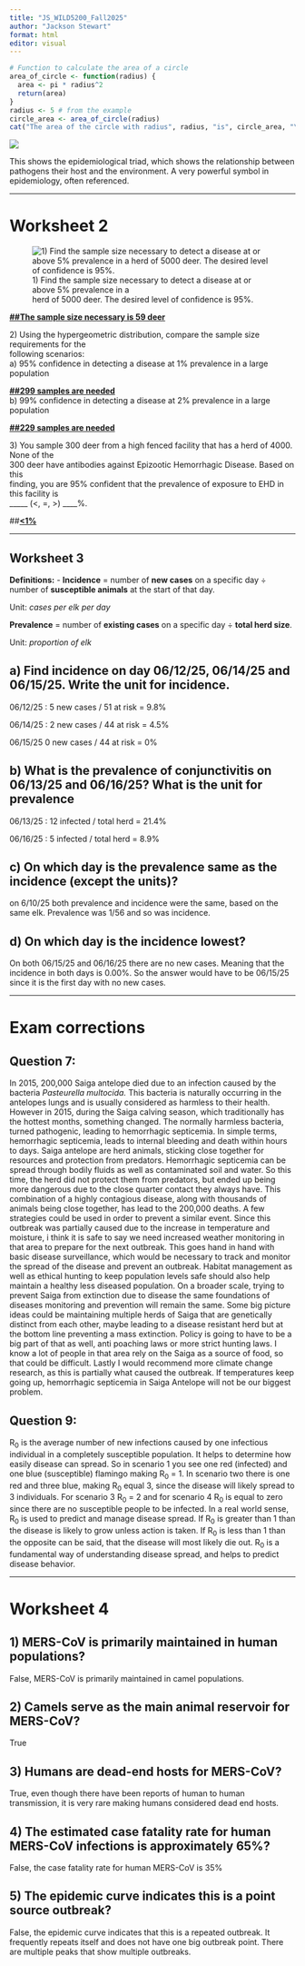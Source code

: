 ```yaml
---
title: "JS_WILD5200_Fall2025"
author: "Jackson Stewart"
format: html
editor: visual
---
```


```r
# Function to calculate the area of a circle
area_of_circle <- function(radius) {
  area <- pi * radius^2
  return(area)
}
radius <- 5 # from the example
circle_area <- area_of_circle(radius)
cat("The area of the circle with radius", radius, "is", circle_area, "\n")
```

![](images/clipboard-1423874183.png)

This shows the epidemiological triad, which shows the relationship between pathogens their host and the environment. A very powerful symbol in epidemiology, often referenced.

------------------------------------------------------------------------

# Worksheet 2

![1) Find the sample size necessary to detect a disease at or above 5% prevalence in a\
herd of 5000 deer. The desired level of confidence is 95%.](images/clipboard-2552825706.png)

[**##The sample size necessary is 59 deer**]{.underline}

2\) Using the hypergeometric distribution, compare the sample size requirements for the\
following scenarios:\
a) 95% confidence in detecting a disease at 1% prevalence in a large population

[**##299 samples are needed**]{.underline}\
b) 99% confidence in detecting a disease at 2% prevalence in a large population

[**##229 samples are needed**]{.underline}

3\) You sample 300 deer from a high fenced facility that has a herd of 4000. None of the\
300 deer have antibodies against Epizootic Hemorrhagic Disease. Based on this\
finding, you are 95% confident that the prevalence of exposure to EHD in this facility is\
\_\_\_\_\_ (\<, =, \>) \_\_\_\_%.

\##[**\<1%**]{.underline}

------------------------------------------------------------------------

## Worksheet 3

**Definitions:** - **Incidence** = number of **new cases** on a specific day ÷ number of **susceptible animals** at the start of that day.

Unit: *cases per elk per day*

**Prevalence** = number of **existing cases** on a specific day ÷ **total herd size**.

Unit: *proportion of elk*

## a) Find incidence on day 06/12/25, 06/14/25 and 06/15/25. Write the unit for incidence.

06/12/25 : 5 new cases / 51 at risk = 9.8%

06/14/25 : 2 new cases / 44 at risk = 4.5%

06/15/25 0 new cases / 44 at risk = 0%

## b) What is the prevalence of conjunctivitis on 06/13/25 and 06/16/25? What is the unit for prevalence

06/13/25 : 12 infected / total herd = 21.4%

06/16/25 : 5 infected / total herd = 8.9%

## c) On which day is the prevalence same as the incidence (except the units)?

on 6/10/25 both prevalence and incidence were the same, based on the same elk. Prevalence was 1/56 and so was incidence.

## d) On which day is the incidence lowest?

On both 06/15/25 and 06/16/25 there are no new cases. Meaning that the incidence in both days is 0.00%. So the answer would have to be 06/15/25 since it is the first day with no new cases.

------------------------------------------------------------------------

# Exam corrections

## Question 7:

In 2015, 200,000 Saiga antelope died due to an infection caused by the bacteria *Pasteurella multocida.* This bacteria is naturally occurring in the antelopes lungs and is usually considered as harmless to their health. However in 2015, during the Saiga calving season, which traditionally has the hottest months, something changed. The normally harmless bacteria, turned pathogenic, leading to hemorrhagic septicemia. In simple terms, hemorrhagic septicemia, leads to internal bleeding and death within hours to days. Saiga antelope are herd animals, sticking close together for resources and protection from predators. Hemorrhagic septicemia can be spread through bodily fluids as well as contaminated soil and water. So this time, the herd did not protect them from predators, but ended up being more dangerous due to the close quarter contact they always have. This combination of a highly contagious disease, along with thousands of animals being close together, has lead to the 200,000 deaths. A few strategies could be used in order to prevent a similar event. Since this outbreak was partially caused due to the increase in temperature and moisture, i think it is safe to say we need increased weather monitoring in that area to prepare for the next outbreak. This goes hand in hand with basic disease surveillance, which would be necessary to track and monitor the spread of the disease and prevent an outbreak. Habitat management as well as ethical hunting to keep population levels safe should also help maintain a healthy less diseased population. On a broader scale, trying to prevent Saiga from extinction due to disease the same foundations of diseases monitoring and prevention will remain the same. Some big picture ideas could be maintaining multiple herds of Saiga that are genetically distinct from each other, maybe leading to a disease resistant herd but at the bottom line preventing a mass extinction. Policy is going to have to be a big part of that as well, anti poaching laws or more strict hunting laws. I know a lot of people in that area rely on the Saiga as a source of food, so that could be difficult. Lastly I would recommend more climate change research, as this is partially what caused the outbreak. If temperatures keep going up, hemorrhagic septicemia in Saiga Antelope will not be our biggest problem.

## Question 9:

R~0~ is the average number of new infections caused by one infectious individual in a completely susceptible population. It helps to determine how easily disease can spread. So in scenario 1 you see one red (infected) and one blue (susceptible) flamingo making R~0~ = 1. In scenario two there is one red and three blue, making R~0~ equal 3, since the disease will likely spread to 3 individuals. For scenario 3 R~0~ = 2 and for scenario 4 R~0~ is equal to zero since there are no susceptible people to be infected. In a real world sense, R~0~ is used to predict and manage disease spread. If R~0~ is greater than 1 than the disease is likely to grow unless action is taken. If R~0~ is less than 1 than the opposite can be said, that the disease will most likely die out. R~0~ is a fundamental way of understanding disease spread, and helps to predict disease behavior.

------------------------------------------------------------------------

# Worksheet 4

## 1) MERS-CoV is primarily maintained in human populations?

False, MERS-CoV is primarily maintained in camel populations.

## 2) Camels serve as the main animal reservoir for MERS-CoV?

True

## 3) Humans are dead-end hosts for MERS-CoV?

True, even though there have been reports of human to human transmission, it is very rare making humans considered dead end hosts.

## 4) The estimated case fatality rate for human MERS-CoV infections is approximately 65%?

False, the case fatality rate for human MERS-CoV is 35%

## 5) The epidemic curve indicates this is a point source outbreak?

False, the epidemic curve indicates that this is a repeated outbreak. It frequently repeats itself and does not have one big outbreak point. There are multiple peaks that show multiple outbreaks.
